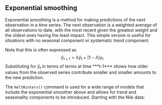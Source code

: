 ## Exponential smoothing {#ExponentialSmoothing}

Exponential smoothing is a method for making predictions of the next
observation in a time series. The next observation is a weighted average
of all observations to date, with the most recent given the greatest
weight and the oldest ones having the least impact. This simple version
is useful for situations with no seasonal component or systematic trend
component.

Note that this is often expressed as $$\hat{y}
_{t+1} = \lambda \hat{y}
_{t} + (1-\lambda)y_{t}$$ Substituting for $\hat{y}
_t$ in terms of terms at time \*\*\*t-1\*\*\* shows how older values
from the observed series contribute smaller and smaller amounts to the
new prediction.

The `HoltWinters()` command is used for a wide range of models
that include the exponential smoother above and allows for trend and
seasonality components to be introduced. Starting with the Nile data: 

